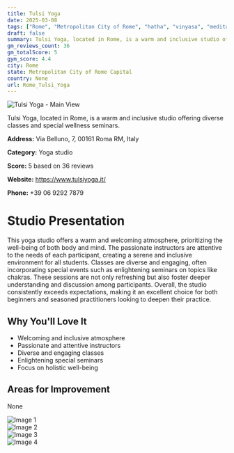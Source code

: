 ```yaml
---
title: Tulsi Yoga
date: 2025-03-08
tags: ["Rome", "Metropolitan City of Rome", "hatha", "vinyasa", "meditative", "welcoming", "inclusive", "Rome"]  
draft: false
summary: Tulsi Yoga, located in Rome, is a warm and inclusive studio offering diverse classes and special wellness seminars.
gm_reviews_count: 36
gm_totalScore: 5
gym_score: 4.4
city: Rome
state: Metropolitan City of Rome Capital
country: None
url: Rome_Tulsi_Yoga
---
```


<div className="aspect-[16/9] relative my-8">
  <img 
    src="https://lh5.googleusercontent.com/p/AF1QipMKgaTg4H_6b7PCZFARMe3b2-nFab1rXHvQ2I4u=w1920-h1080-k-no"
    alt="Tulsi Yoga - Main View"
    className="object-cover absolute inset-0 w-full h-full rounded-lg"
  />
</div>

Tulsi Yoga, located in Rome, is a warm and inclusive studio offering diverse classes and special wellness seminars.

**Address:** Via Belluno, 7, 00161 Roma RM, Italy

**Category:** Yoga studio

**Score:** 5 based on 36 reviews

**Website:** https://www.tulsiyoga.it/

**Phone:** +39 06 9292 7879

# Studio Presentation

This yoga studio offers a warm and welcoming atmosphere, prioritizing the well-being of both body and mind. The passionate instructors are attentive to the needs of each participant, creating a serene and inclusive environment for all students. Classes are diverse and engaging, often incorporating special events such as enlightening seminars on topics like chakras. These sessions are not only refreshing but also foster deeper understanding and discussion among participants. Overall, the studio consistently exceeds expectations, making it an excellent choice for both beginners and seasoned practitioners looking to deepen their practice.

## Why You'll Love It

- Welcoming and inclusive atmosphere
- Passionate and attentive instructors
- Diverse and engaging classes
- Enlightening special seminars
- Focus on holistic well-being

## Areas for Improvement

None

<div className="grid grid-cols-1 xl:grid-cols-2 gap-4 my-8">
<div className="aspect-[4/3] relative"><img src="https://lh3.googleusercontent.com/p/AF1QipN6Lv6eC7gO9xb6kTx5qiX6dgn16OPQmA3ki_ma=w1920-h1080-k-no" alt="Image 1" className="object-cover absolute inset-0 w-full h-full rounded-lg" /></div>
<div className="aspect-[4/3] relative"><img src="https://lh5.googleusercontent.com/p/AF1QipMQQQkYIaeLyW7WwACX9YLX5eaYPVn1ltpXUDF6=w1920-h1080-k-no" alt="Image 2" className="object-cover absolute inset-0 w-full h-full rounded-lg" /></div>
<div className="aspect-[4/3] relative"><img src="https://lh5.googleusercontent.com/p/AF1QipOjEgDUrQ1asVzLeEtJHJYekaeHcWL92Y0R-8Dh=w1920-h1080-k-no" alt="Image 3" className="object-cover absolute inset-0 w-full h-full rounded-lg" /></div>
<div className="aspect-[4/3] relative"><img src="https://lh5.googleusercontent.com/p/AF1QipMRcN6Kj_-al14q887kLa01CoRfpD7efGVvfc_l=w1920-h1080-k-no" alt="Image 4" className="object-cover absolute inset-0 w-full h-full rounded-lg" /></div>
</div>